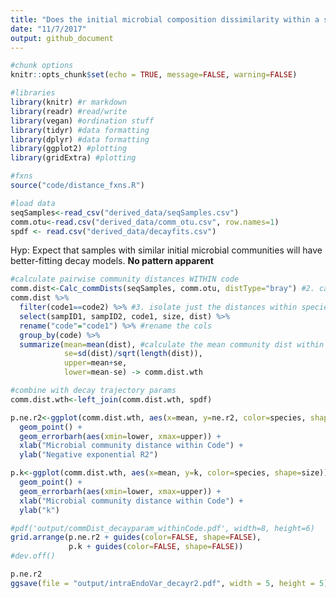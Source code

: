 ```yaml
---
title: "Does the initial microbial composition dissimilarity within a sample species+size class explain variation in decay model's R2? Nope."
date: "11/7/2017"
output: github_document
---
```


```r
#chunk options
knitr::opts_chunk$set(echo = TRUE, message=FALSE, warning=FALSE)

#libraries
library(knitr) #r markdown
library(readr) #read/write
library(vegan) #ordination stuff
library(tidyr) #data formatting
library(dplyr) #data formatting
library(ggplot2) #plotting
library(gridExtra) #plotting

#fxns
source("code/distance_fxns.R")

#load data
seqSamples<-read_csv("derived_data/seqSamples.csv")
comm.otu<-read.csv("derived_data/comm_otu.csv", row.names=1)
spdf <- read.csv("derived_data/decayfits.csv")

```

Hyp: Expect that samples with similar initial microbial communities will have better-fitting decay models.
**No pattern apparent**

```r

#calculate pairwise community distances WITHIN code
comm.dist<-Calc_commDists(seqSamples, comm.otu, distType="bray") #2. calc the distances
comm.dist %>%
  filter(code1==code2) %>% #3. isolate just the distances within species+size
  select(sampID1, sampID2, code1, size, dist) %>%
  rename("code"="code1") %>% #rename the cols
  group_by(code) %>%
  summarize(mean=mean(dist), #calculate the mean community dist within code classes
            se=sd(dist)/sqrt(length(dist)),
            upper=mean+se,
            lower=mean-se) -> comm.dist.wth

#combine with decay trajectory params
comm.dist.wth<-left_join(comm.dist.wth, spdf)

p.ne.r2<-ggplot(comm.dist.wth, aes(x=mean, y=ne.r2, color=species, shape=size)) + 
  geom_point() +
  geom_errorbarh(aes(xmin=lower, xmax=upper)) +
  xlab("Microbial community distance within Code") + 
  ylab("Negative exponential R2") 

p.k<-ggplot(comm.dist.wth, aes(x=mean, y=k, color=species, shape=size)) + 
  geom_point() +
  geom_errorbarh(aes(xmin=lower, xmax=upper)) +
  xlab("Microbial community distance within Code") + 
  ylab("k") 

#pdf('output/commDist_decayparam_withinCode.pdf', width=8, height=6)
grid.arrange(p.ne.r2 + guides(color=FALSE, shape=FALSE), 
             p.k + guides(color=FALSE, shape=FALSE))
#dev.off()

p.ne.r2
ggsave(file = "output/intraEndoVar_decayr2.pdf", width = 5, height = 5)

```



